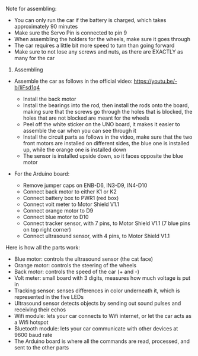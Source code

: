 Note for assembling:
- You can only run the car if the battery is charged, which takes approximately 90 minutes
- Make sure the Servo Pin is connected to pin 9
- When assembling the holders for the wheels, make sure it goes through 
- The car requires a little bit more speed to turn than going forward 
- Make sure to not lose any screws and nuts, as there are EXACTLY as many for the car 

1. Assembling 
- Assemble the car as follows in the official video: 
https://youtu.be/-bi1iFsd1q4

    + Install the back motor
    + Install the bearings into the rod, then install the rods onto the board, making sure that the screws go through the holes that is blocked, the
    holes that are not blocked are meant for the wheels
    + Peel off the white sticker on the UNO board, it makes it easier to assemble the car when you can see through it
    + Install the circuit parts as follows in the video, make sure that the two front motors are installed on different sides, the blue one is installed
    up, while the orange one is installed down
    + The sensor is installed upside down, so it faces opposite the blue motor 

- For the Arduino board: 
    + Remove jumper caps on ENB-D6, IN3-D9, IN4-D10 
    + Connect back motor to either K1 or K2
    + Connect battery box to PWR1 (red box)
    + Connect volt meter to Motor Shield V1.1
    + Connect orange motor to D9 
    + Connect blue motor to D10 
    + Connect tracker sensor, with 7 pins, to Motor Shield V1.1 (7 blue pins on top right corner)
    + Connect ultrasound sensor, with 4 pins, to Motor Shield V1.1 


Here is how all the parts work: 
- Blue motor: controls the ultrasound sensor (the cat face)
- Orange motor: controls the steering of the wheels 
- Back motor: controls the speed of the car (+ and -)
- Volt meter: small board with 3 digits, measures how much voltage is put in 
- Tracking sensor: senses differences in color underneath it, which is represented in the five LEDs
- Ultrasound sensor detects objects by sending out sound pulses and receiving their echos
- Wifi module: lets your car connects to Wifi internet, or let the car acts as a Wifi hotspot 
- Bluetooth module: lets your car communicate with other devices at 9600 baud rate
- The Arduino board is where all the commands are read, processed, and sent to the other parts

